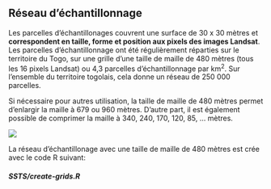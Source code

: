 
## Réseau d'échantillonnage

Les parcelles d'échantillonages couvrent une surface de 30 x 30 mètres et **correspondent en taille, forme et position aux pixels des images Landsat**. Les parcelles d'échantillonnage ont été régulièrement réparties sur le territoire du Togo, sur une grille d'une taille de maille de 480 mètres (tous les 16 pixels Landsat) ou 4,3 parcelles d'échantillonnage par km^2^. Sur l'ensemble du territoire togolais, cela donne un réseau de 250 000 parcelles. 

Si nécessaire pour autres utilisation, la taille de maille de 480 mètres permet d'enlargir la maille à 679 ou 960 mètres. D'autre part, il est également possible de comprimer la maille à 340, 240, 170, 120, 85, ... mètres.

![](images/SSTS-sampling-grid.png)
        
La réseau d'échantillonage avec une taille de maille de 480 mètres est crée avec le code R suivant:

#### _SSTS/create-grids.R_ {-}

```r
```
